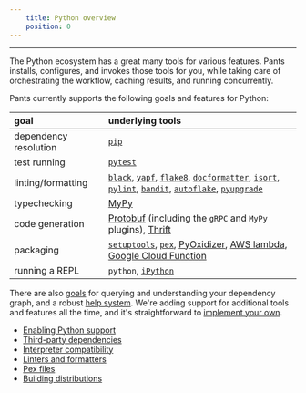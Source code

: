 ```yaml
---
    title: Python overview
    position: 0
---
```




---

The Python ecosystem has a great many tools for various features. Pants installs, configures, and invokes those tools for you, while taking care of orchestrating the workflow, caching results, and running concurrently.

Pants currently supports the following goals and features for Python:

| goal                  | underlying tools                                                                                                                                                                                                                                                                                                                 |
| :-------------------- | :------------------------------------------------------------------------------------------------------------------------------------------------------------------------------------------------------------------------------------------------------------------------------------------------------------------------------- |
| dependency resolution | [`pip`](doc:python-third-party-dependencies)                                                                                                                                                                                                                                                                                     |
| test running          | [`pytest`](doc:python-test-goal)                                                                                                                                                                                                                                                                                                 |
| linting/formatting    | [`black`](doc:reference-black), [`yapf`](doc:reference-yapf), [`flake8`](doc:reference-flake8), [`docformatter`](doc:reference-docformatter), [`isort`](doc:reference-isort), [`pylint`](doc:reference-pylint), [`bandit`](doc:reference-bandit), [`autoflake`](doc:reference-autoflake), [`pyupgrade`](doc:reference-pyupgrade) |
| typechecking          | [MyPy](doc:python-check-goal)                                                                                                                                                                                                                                                                                                    |
| code generation       | [Protobuf](doc:protobuf-python) (including the `gRPC` and `MyPy` plugins), [Thrift](doc:thrift-python)                                                                                                                                                                                                                           |
| packaging             | [`setuptools`](doc:python-distributions), [`pex`](doc:python-package-goal), [PyOxidizer](doc:pyoxidizer), [AWS lambda](doc:awslambda-python), [Google Cloud Function](doc:google-cloud-function-python)                                                                                                                          |
| running a REPL        | `python`, [`iPython`](doc:python-repl-goal)                                                                                                                                                                                                                                                                                      |

There are also [goals](doc:project-introspection) for querying and understanding your dependency graph, and a robust [help system](doc:command-line-help). We're adding support for additional tools and features all the time, and it's straightforward to [implement your own](doc:plugins-overview). 

- [Enabling Python support](doc:python-backend) 
- [Third-party dependencies](doc:python-third-party-dependencies) 
- [Interpreter compatibility](doc:python-interpreter-compatibility) 
- [Linters and formatters](doc:python-linters-and-formatters) 
- [Pex files](doc:pex-files) 
- [Building distributions](doc:python-distributions)